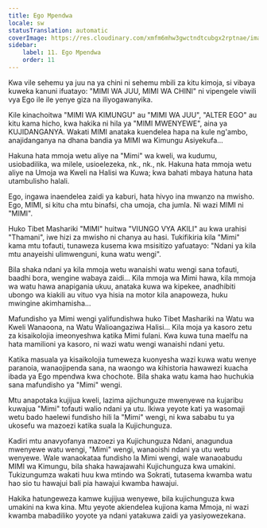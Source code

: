 ```yaml
---
title: Ego Mpendwa
locale: sw
statusTranslation: automatic
coverImage: https://res.cloudinary.com/xmfm6mhw3gwctndtcubgx2rptnae/image/upload/v1740468922/small_cover_tratado_de_psicologia_revolucionaria_a4c0dca4e0.webp
sidebar:
    label: 11. Ego Mpendwa
    order: 11
---
```

Kwa vile sehemu ya juu na ya chini ni sehemu mbili za kitu kimoja, si vibaya kuweka kanuni ifuatayo: "MIMI WA JUU, MIMI WA CHINI" ni vipengele viwili vya Ego ile ile yenye giza na iliyogawanyika.

Kile kinachoitwa "MIMI WA KIMUNGU" au "MIMI WA JUU", "ALTER EGO" au kitu kama hicho, kwa hakika ni hila ya "MIMI MWENYEWE", aina ya KUJIDANGANYA. Wakati MIMI anataka kuendelea hapa na kule ng'ambo, anajidanganya na dhana bandia ya MIMI wa Kimungu Asiyekufa...

Hakuna hata mmoja wetu aliye na "Mimi" wa kweli, wa kudumu, usiobadilika, wa milele, usioelezeka, nk., nk., nk. Hakuna hata mmoja wetu aliye na Umoja wa Kweli na Halisi wa Kuwa; kwa bahati mbaya hatuna hata utambulisho halali.

Ego, ingawa inaendelea zaidi ya kaburi, hata hivyo ina mwanzo na mwisho. Ego, MIMI, si kitu cha mtu binafsi, cha umoja, cha jumla. Ni wazi MIMI ni "MIMI".

Huko Tibet Mashariki "MIMI" huitwa "VIUNGO VYA AKILI" au kwa urahisi "Thamani", iwe hizi za mwisho ni chanya au hasi. Tukifikiria kila "Mimi" kama mtu tofauti, tunaweza kusema kwa msisitizo yafuatayo: "Ndani ya kila mtu anayeishi ulimwenguni, kuna watu wengi".

Bila shaka ndani ya kila mmoja wetu wanaishi watu wengi sana tofauti, baadhi bora, wengine wabaya zaidi... Kila mmoja wa Mimi hawa, kila mmoja wa watu hawa anapigania ukuu, anataka kuwa wa kipekee, anadhibiti ubongo wa kiakili au vituo vya hisia na motor kila anapoweza, huku mwingine akimhamisha...

Mafundisho ya Mimi wengi yalifundishwa huko Tibet Mashariki na Watu wa Kweli Wanaoona, na Watu Walioangaziwa Halisi... Kila moja ya kasoro zetu za kisaikolojia imeonyeshwa katika Mimi fulani. Kwa kuwa tuna maelfu na hata mamilioni ya kasoro, ni wazi watu wengi wanaishi ndani yetu.

Katika masuala ya kisaikolojia tumeweza kuonyesha wazi kuwa watu wenye paranoia, wanaojipenda sana, na waongo wa kihistoria hawawezi kuacha ibada ya Ego mpendwa kwa chochote. Bila shaka watu kama hao huchukia sana mafundisho ya "Mimi" wengi.

Mtu anapotaka kujijua kweli, lazima ajichunguze mwenyewe na kujaribu kuwajua "Mimi" tofauti walio ndani ya utu. Ikiwa yeyote kati ya wasomaji wetu bado haelewi fundisho hili la "Mimi" wengi, ni kwa sababu tu ya ukosefu wa mazoezi katika suala la Kujichunguza.

Kadiri mtu anavyofanya mazoezi ya Kujichunguza Ndani, anagundua mwenyewe watu wengi, "Mimi" wengi, wanaoishi ndani ya utu wetu wenyewe. Wale wanaokataa fundisho la Mimi wengi, wale wanaoabudu MIMI wa Kimungu, bila shaka hawajawahi Kujichunguza kwa umakini. Tukizungumza wakati huu kwa mtindo wa Sokrati, tutasema kwamba watu hao sio tu hawajui bali pia hawajui kwamba hawajui.

Hakika hatungeweza kamwe kujijua wenyewe, bila kujichunguza kwa umakini na kwa kina. Mtu yeyote akiendelea kujiona kama Mmoja, ni wazi kwamba mabadiliko yoyote ya ndani yatakuwa zaidi ya yasiyowezekana.

